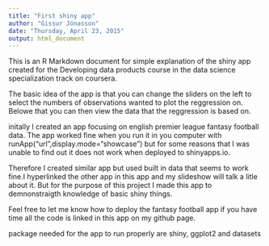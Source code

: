 ```yaml
---
title: "First shiny app"
author: "Gissur Jónasson"
date: "Thursday, April 23, 2015"
output: html_document
---
```


This is an R Markdown document for simple explanation of the shiny app created for the Developing data products course in the data science specialization track on coursera. 

The basic idea of the app is that you can change the sliders on the left to select the numbers of observations wanted to plot the 
reggression on. Belowe that you can then view the data that the reggression is based on. 

initally I created an app focusing on english premier league fantasy football data. The app worked fine when you run it in you computer with runApp("url",display.mode="showcase") but for some reasons that I was unable to find out it does not work when deployed to shinyapps.io. 

Therefore I created similar app but used built in data that seems to work fine.I hyperlinked the other app in this app and my slideshow will talk a litle about it. But for the purpose of this project I made this app to demnonstraigth knowledge of basic shiny things. 

Feel free to let me know how to deploy the fantasy football app if you have time all the code is linked in this app on my github page. 

package needed for the app to run properly are shiny, ggplot2 and datasets



